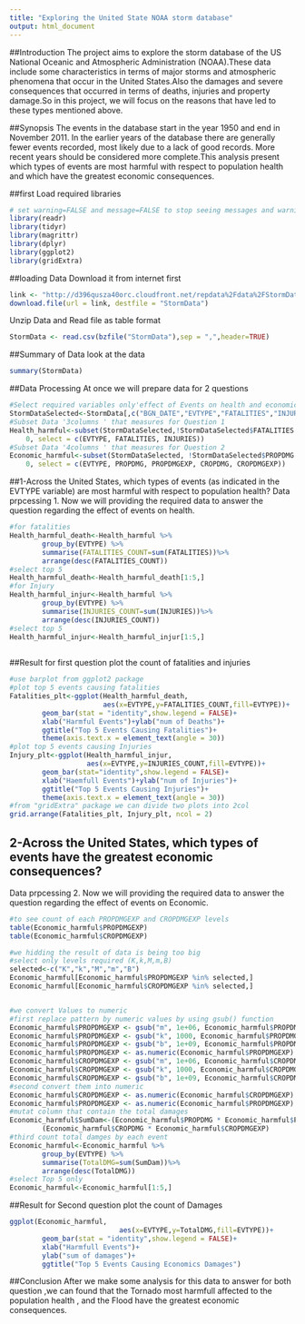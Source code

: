 ---
title: "Exploring the United State NOAA storm database"
output: html_document
---
##Introduction
The project aims to explore the storm database of the US National Oceanic and Atmospheric Administration (NOAA).These data include some characteristics in terms of major storms and atmospheric phenomena that occur in the United States.Also the damages and severe consequences that occurred in terms of deaths, injuries and property damage.So in this project, we will focus on the reasons that have led to these types mentioned above.

##Synopsis
The events in the database start in the year 1950 and end in November 2011. In the earlier years of the database there are generally fewer events recorded, most likely due to a lack of good records. More recent years should be considered more complete.This analysis present which types of events are most harmful with respect to population health and which have the greatest economic consequences.

##first Load required libraries
```{r,warning=FALSE,message=FALSE}
# set warning=FALSE and message=FALSE to stop seeing messages and warning
library(readr)
library(tidyr)
library(magrittr)
library(dplyr)
library(ggplot2)
library(gridExtra)
```

##loading Data
Download it from internet first
```{r,message=FALSE}
link <- "http://d396qusza40orc.cloudfront.net/repdata%2Fdata%2FStormData.csv.bz2"
download.file(url = link, destfile = "StormData")

```
Unzip Data and Read file as table format
```{r}
StormData <- read.csv(bzfile("StormData"),sep = ",",header=TRUE)
```

##Summary of Data
look at the data
```{r,results='markup'}
summary(StormData)
```

##Data Processing
At once we will prepare data for 2 questions
```{r}
#Select required variables only'effect of Events on health and economic' and drop the other.
StormDataSelected<-StormData[,c("BGN_DATE","EVTYPE","FATALITIES","INJURIES","PROPDMG","PROPDMGEXP","CROPDMG","CROPDMGEXP")]
#Subset Data '3columns ' that measures for Question 1
Health_harmful<-subset(StormDataSelected,!StormDataSelected$FATALITIES == 0 & !StormDataSelected$INJURIES == 
    0, select = c(EVTYPE, FATALITIES, INJURIES))
#Subset Data '4columns ' that measures for Question 2
Economic_harmful<-subset(StormDataSelected, !StormDataSelected$PROPDMG == 0 & !StormDataSelected$CROPDMG == 
    0, select = c(EVTYPE, PROPDMG, PROPDMGEXP, CROPDMG, CROPDMGEXP))

```

##1-Across the United States, which types of events (as indicated in the EVTYPE variable) are most harmful with respect to population health?
Data prpcessing 1.
Now we will providing the required data to answer the question regarding the effect of events on health.
```{r}
#for fatalities 
Health_harmful_death<-Health_harmful %>%
        group_by(EVTYPE) %>%
        summarise(FATALITIES_COUNT=sum(FATALITIES))%>%
        arrange(desc(FATALITIES_COUNT))
#select top 5 
Health_harmful_death<-Health_harmful_death[1:5,]
#for Injury
Health_harmful_injur<-Health_harmful %>%
        group_by(EVTYPE) %>%
        summarise(INJURIES_COUNT=sum(INJURIES))%>%
        arrange(desc(INJURIES_COUNT))
#select top 5 
Health_harmful_injur<-Health_harmful_injur[1:5,]
        
```

##Result for first question
plot the count of fatalities and injuries
```{r}
#use barplot from ggplot2 package
#plot top 5 events causing fatalities
Fatalities_plt<-ggplot(Health_harmful_death,
                       aes(x=EVTYPE,y=FATALITIES_COUNT,fill=EVTYPE))+
        geom_bar(stat = "identity",show.legend = FALSE)+
        xlab("Harmful Events")+ylab("num of Deaths")+
        ggtitle("Top 5 Events Causing Fatalities")+
        theme(axis.text.x = element_text(angle = 30))
#plot top 5 events causing Injuries
Injury_plt<-ggplot(Health_harmful_injur,
                   aes(x=EVTYPE,y=INJURIES_COUNT,fill=EVTYPE))+
        geom_bar(stat="identity",show.legend = FALSE)+
        xlab("Haemfull Events")+ylab("num of Injuries")+
        ggtitle("Top 5 Events Causing Injuries")+
        theme(axis.text.x = element_text(angle = 30))
#from "gridExtra" package we can divide two plots into 2col
grid.arrange(Fatalities_plt, Injury_plt, ncol = 2)

```

## 2-Across the United States, which types of events have the greatest economic consequences?
Data prpcessing 2.
Now we will providing the required data to answer the question regarding the effect of events on Economic.

```{r}
#to see count of each PROPDMGEXP and CROPDMGEXP levels 
table(Economic_harmful$PROPDMGEXP)
table(Economic_harmful$CROPDMGEXP)
```

```{r,results="hide"}
#we hidding the result of data is being too big
#select only levels required (K,k,M,m,B)
selected<-c("K","k","M","m","B")
Economic_harmful[Economic_harmful$PROPDMGEXP %in% selected,]
Economic_harmful[Economic_harmful$CROPDMGEXP %in% selected,]


#we convert Values to numeric 
#first replace pattern by numeric values by using gsub() function
Economic_harmful$PROPDMGEXP <- gsub("m", 1e+06, Economic_harmful$PROPDMGEXP, ignore.case = TRUE)
Economic_harmful$PROPDMGEXP <- gsub("k", 1000, Economic_harmful$PROPDMGEXP, ignore.case = TRUE)
Economic_harmful$PROPDMGEXP <- gsub("b", 1e+09, Economic_harmful$PROPDMGEXP, ignore.case = TRUE)
Economic_harmful$PROPDMGEXP <- as.numeric(Economic_harmful$PROPDMGEXP)
Economic_harmful$CROPDMGEXP <- gsub("m", 1e+06, Economic_harmful$CROPDMGEXP, ignore.case = TRUE)
Economic_harmful$CROPDMGEXP <- gsub("k", 1000, Economic_harmful$CROPDMGEXP, ignore.case = TRUE)
Economic_harmful$CROPDMGEXP <- gsub("b", 1e+09, Economic_harmful$CROPDMGEXP, ignore.case = TRUE)
#second convert them into numeric
Economic_harmful$CROPDMGEXP <- as.numeric(Economic_harmful$CROPDMGEXP)
Economic_harmful$PROPDMGEXP <- as.numeric(Economic_harmful$PROPDMGEXP)
#mutat column that contain the total damages
Economic_harmful$SumDam<-(Economic_harmful$PROPDMG * Economic_harmful$PROPDMGEXP)+
        (Economic_harmful$CROPDMG * Economic_harmful$CROPDMGEXP)
#third count total damges by each event
Economic_harmful<-Economic_harmful %>%
        group_by(EVTYPE) %>%
        summarise(TotalDMG=sum(SumDam))%>%
        arrange(desc(TotalDMG))
#select Top 5 only
Economic_harmful<-Economic_harmful[1:5,]

```

##Result for Second question
plot the count of Damages
```{r}
ggplot(Economic_harmful,
                           aes(x=EVTYPE,y=TotalDMG,fill=EVTYPE))+
        geom_bar(stat = "identity",show.legend = FALSE)+
        xlab("Harmfull Events")+
        ylab("sum of damages")+
        ggtitle("Top 5 Events Causing Economics Damages")
```

##Conclusion
After we make some analysis for this data to answer for both question ,we can found that the Tornado most harmfull affected to the population health , and the Flood have the greatest economic consequences.






